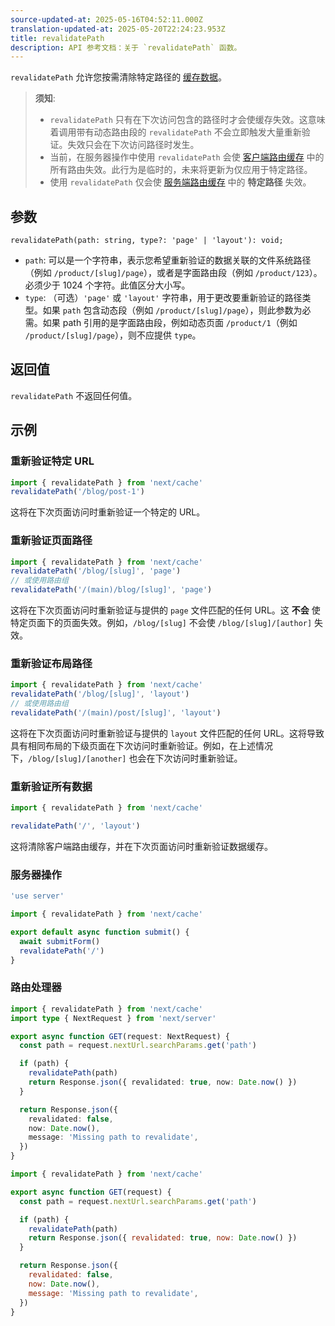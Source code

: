 ```yaml
---
source-updated-at: 2025-05-16T04:52:11.000Z
translation-updated-at: 2025-05-20T22:24:23.953Z
title: revalidatePath
description: API 参考文档：关于 `revalidatePath` 函数。
---
```


`revalidatePath` 允许您按需清除特定路径的 [缓存数据](/docs/app/deep-dive/caching)。

> **须知**:
>
> - `revalidatePath` 只有在下次访问包含的路径时才会使缓存失效。这意味着调用带有动态路由段的 `revalidatePath` 不会立即触发大量重新验证。失效只会在下次访问路径时发生。
> - 当前，在服务器操作中使用 `revalidatePath` 会使 [客户端路由缓存](/docs/app/deep-dive/caching#client-side-router-cache) 中的所有路由失效。此行为是临时的，未来将更新为仅应用于特定路径。
> - 使用 `revalidatePath` 仅会使 [服务端路由缓存](/docs/app/deep-dive/caching#full-route-cache) 中的 **特定路径** 失效。

## 参数

```tsx
revalidatePath(path: string, type?: 'page' | 'layout'): void;
```

- `path`: 可以是一个字符串，表示您希望重新验证的数据关联的文件系统路径（例如 `/product/[slug]/page`），或者是字面路由段（例如 `/product/123`）。必须少于 1024 个字符。此值区分大小写。
- `type`: （可选）`'page'` 或 `'layout'` 字符串，用于更改要重新验证的路径类型。如果 `path` 包含动态段（例如 `/product/[slug]/page`），则此参数为必需。如果 path 引用的是字面路由段，例如动态页面 `/product/1`（例如 `/product/[slug]/page`），则不应提供 `type`。

## 返回值

`revalidatePath` 不返回任何值。

## 示例

### 重新验证特定 URL

```ts
import { revalidatePath } from 'next/cache'
revalidatePath('/blog/post-1')
```

这将在下次页面访问时重新验证一个特定的 URL。

### 重新验证页面路径

```ts
import { revalidatePath } from 'next/cache'
revalidatePath('/blog/[slug]', 'page')
// 或使用路由组
revalidatePath('/(main)/blog/[slug]', 'page')
```

这将在下次页面访问时重新验证与提供的 `page` 文件匹配的任何 URL。这 **不会** 使特定页面下的页面失效。例如，`/blog/[slug]` 不会使 `/blog/[slug]/[author]` 失效。

### 重新验证布局路径

```ts
import { revalidatePath } from 'next/cache'
revalidatePath('/blog/[slug]', 'layout')
// 或使用路由组
revalidatePath('/(main)/post/[slug]', 'layout')
```

这将在下次页面访问时重新验证与提供的 `layout` 文件匹配的任何 URL。这将导致具有相同布局的下级页面在下次访问时重新验证。例如，在上述情况下，`/blog/[slug]/[another]` 也会在下次访问时重新验证。

### 重新验证所有数据

```ts
import { revalidatePath } from 'next/cache'

revalidatePath('/', 'layout')
```

这将清除客户端路由缓存，并在下次页面访问时重新验证数据缓存。

### 服务器操作

```ts filename="app/actions.ts" switcher
'use server'

import { revalidatePath } from 'next/cache'

export default async function submit() {
  await submitForm()
  revalidatePath('/')
}
```

### 路由处理器

```ts filename="app/api/revalidate/route.ts" switcher
import { revalidatePath } from 'next/cache'
import type { NextRequest } from 'next/server'

export async function GET(request: NextRequest) {
  const path = request.nextUrl.searchParams.get('path')

  if (path) {
    revalidatePath(path)
    return Response.json({ revalidated: true, now: Date.now() })
  }

  return Response.json({
    revalidated: false,
    now: Date.now(),
    message: 'Missing path to revalidate',
  })
}
```

```js filename="app/api/revalidate/route.js" switcher
import { revalidatePath } from 'next/cache'

export async function GET(request) {
  const path = request.nextUrl.searchParams.get('path')

  if (path) {
    revalidatePath(path)
    return Response.json({ revalidated: true, now: Date.now() })
  }

  return Response.json({
    revalidated: false,
    now: Date.now(),
    message: 'Missing path to revalidate',
  })
}
```